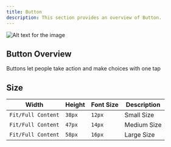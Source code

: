 ```yaml
---
title: Button
description: This section provides an overview of Button.
---
```


![Alt text for the image](https://gitlab.com/unaivan/assets/-/raw/master/energeek/design/web/button-medium.webp)

## Button Overview

Buttons let people take action and make choices with one tap

## Size

| Width    | Height   | Font Size   | Description                          |
| ------------ | ------ |  ------ | ------------------------------------ |
| `Fit/Full Content`  | `38px` | `12px` | Small Size       |
| `Fit/Full Content` | `47px` | `14px` | Medium Size|
| `Fit/Full Content` | `58px` |  `16px` | Large Size|